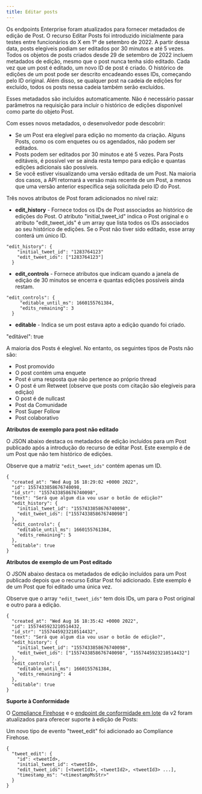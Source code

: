 ```yaml
---
title: Editar posts
---
```


Os endpoints Enterprise foram atualizados para fornecer metadados de edição de Post. O recurso Editar Posts foi introduzido inicialmente para testes entre funcionários do X em 1º de setembro de 2022. A partir dessa data, posts elegíveis podiam ser editados por 30 minutos e até 5 vezes. Todos os objetos de posts criados desde 29 de setembro de 2022 incluem metadados de edição, mesmo que o post nunca tenha sido editado. Cada vez que um post é editado, um novo ID de post é criado. O histórico de edições de um post pode ser descrito encadeando esses IDs, começando pelo ID original. Além disso, se qualquer post na cadeia de edições for excluído, todos os posts nessa cadeia também serão excluídos.

Esses metadados são incluídos automaticamente. Não é necessário passar parâmetros na requisição para incluir o histórico de edições disponível como parte do objeto Post.

Com esses novos metadados, o desenvolvedor pode descobrir:

- Se um Post era elegível para edição no momento da criação. Alguns Posts, como os com enquetes ou os agendados, não podem ser editados.
- Posts podem ser editados por 30 minutos e até 5 vezes. Para Posts editáveis, é possível ver se ainda resta tempo para edição e quantas edições adicionais são possíveis.
- Se você estiver visualizando uma versão editada de um Post. Na maioria dos casos, a API retornará a versão mais recente de um Post, a menos que uma versão anterior específica seja solicitada pelo ID do Post.

Três novos atributos de Post foram adicionados no nível raiz:

- **edit\_history** - Fornece todos os IDs de Post associados ao histórico de edições do Post. O atributo "initial\_tweet\_id" indica o Post original e o atributo "edit\_tweet\_ids" é um array que lista todos os IDs associados ao seu histórico de edições. Se o Post não tiver sido editado, esse array conterá um único ID.

```
"edit_history": {
    "initial_tweet_id": "1283764123"
    "edit_tweet_ids": ["1283764123"]
  }
```

- **edit\_controls** - Fornece atributos que indicam quando a janela de edição de 30 minutos se encerra e quantas edições possíveis ainda restam.

```
"edit_controls": {  
     "editable_until_ms": 1660155761384,
     "edits_remaining": 3   
  }
```

- **editable** - Indica se um post estava apto a edição quando foi criado.

"editável": true

A maioria dos Posts é elegível. No entanto, os seguintes tipos de Posts não são:

- Post promovido
- O post contém uma enquete
- Post é uma resposta que não pertence ao próprio thread
- O post é um Retweet (observe que posts com citação são elegíveis para edição)
- O post é de nullcast
- Post da Comunidade
- Post Super Follow
- Post colaborativo

**Atributos de exemplo para post não editado**

O JSON abaixo destaca os metadados de edição incluídos para um Post publicado após a introdução do recurso de editar Post. Este exemplo é de um Post que não tem histórico de edições.

Observe que a matriz `"edit_tweet_ids"` contém apenas um ID.

```
{
  "created_at": "Wed Aug 16 18:29:02 +0000 2022",
  "id": 1557433858676740098,
  "id_str": "1557433858676740098",
  "text": "Será que algum dia vou usar o botão de edição?"
  "edit_history": {
    "initial_tweet_id": "1557433858676740098",
    "edit_tweet_ids": ["1557433858676740098"]
  },
  "edit_controls": {
    "editable_until_ms": 1660155761384,
    "edits_remaining": 5
  },
  "editable": true
}
```

**Atributos de exemplo de um Post editado**

O JSON abaixo destaca os metadados de edição incluídos para um Post publicado depois que o recurso Editar Post foi adicionado. Este exemplo é de um Post que foi editado uma única vez.

Observe que o array `"edit_tweet_ids"` tem dois IDs, um para o Post original e outro para a edição.

```
{
  "created_at": "Wed Aug 16 18:35:42 +0000 2022",
  "id": 1557445923210514432,
  "id_str": "1557445923210514432",
  "text": "Será que algum dia vou usar o botão de edição?",
  "edit_history": {
    "initial_tweet_id": "1557433858676740098",
    "edit_tweet_ids": ["1557433858676740098", "1557445923210514432"]
  },
  "edit_controls": {
    "editable_until_ms": 1660155761384,
    "edits_remaining": 4
  },
  "editable": true
}
```

**Suporte à Conformidade**

O [Compliance Firehose](/pt-BR/x-api/enterprise-gnip-2.0/fundamentals/firehouse) e o [endpoint de conformidade em lote](/pt-BR/x-api/compliance/batch-compliance/introduction) da v2 foram atualizados para oferecer suporte à edição de Posts:

Um novo tipo de evento "tweet\_edit" foi adicionado ao Compliance Firehose.

```
{
  "tweet_edit": {
    "id": <tweetId>,
    "initial_tweet_id": <tweetId>,
    "edit_tweet_ids": [<tweetId1>, <tweetId2>, <tweetId3> ...],
    "timestamp_ms": "<timestampMsStr>"
  }
}
```